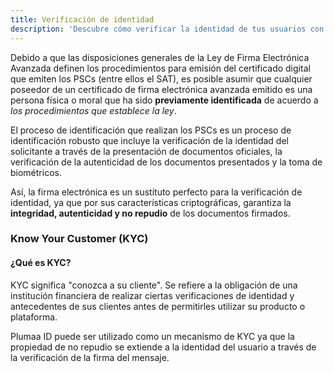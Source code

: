 ```yaml
---
title: Verificación de identidad
description: 'Descubre cómo verificar la identidad de tus usuarios con Plumaa ID'
---
```


Debido a que las disposiciones generales de la Ley de Firma Electrónica Avanzada definen los procedimientos para emisión del certificado digital que emiten los PSCs (entre ellos el SAT), es posible asumir que cualquier poseedor de un certificado de firma electrónica avanzada emitido es una persona física o moral que ha sido **previamente identificada** de acuerdo a _los procedimientos que establece la ley_.

El proceso de identificación que realizan los PSCs es un proceso de identificación robusto que incluye la verificación de la identidad del solicitante a través de la presentación de documentos oficiales, la verificación de la autenticidad de los documentos presentados y la toma de biométricos. 

Así, la firma electrónica es un sustituto perfecto para la verificación de identidad, ya que por sus características criptográficas, garantiza la **integridad, autenticidad y no repudio** de los documentos firmados.

### Know Your Customer (KYC)

#### ¿Qué es KYC?

KYC significa "conozca a su cliente". Se refiere a la obligación de una institución financiera de realizar ciertas verificaciones de identidad y antecedentes de sus clientes antes de permitirles utilizar su producto o plataforma.

Plumaa ID puede ser utilizado como un mecanismo de KYC ya que la propiedad de no repudio se extiende a la identidad del usuario a través de la verificación de la firma del mensaje.

